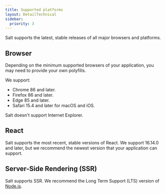 ```yaml
---
title: Supported platforms
layout: DetailTechnical
sidebar:
  priority: 3
---
```


Salt supports the latest, stable releases of all major browsers and platforms.

## Browser

Depending on the minimum supported browsers of your application, you may need to provide your own polyfills.

We support:

- Chrome 86 and later.
- Firefox 86 and later.
- Edge 85 and later.
- Safari 15.4 and later for macOS and iOS.

Salt doesn't support Internet Explorer.

## React

Salt supports the most recent, stable versions of React. We support 16.14.0 and later, but we recommend the newest version that your application can support.

## Server-Side Rendering (SSR)

Salt supports SSR. We recommend the Long Term Support (LTS) version of [Node.js](https://nodejs.org/en).
